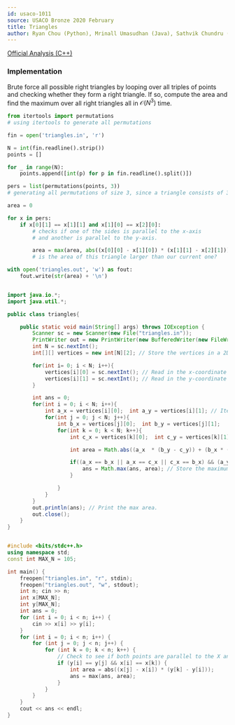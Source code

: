 ```yaml
---
id: usaco-1011
source: USACO Bronze 2020 February
title: Triangles
author: Ryan Chou (Python), Mrinall Umasudhan (Java), Sathvik Chundru (CPP)
---
```


[Official Analysis (C++)](http://www.usaco.org/current/data/sol_triangles_bronze_feb20.html)

### Implementation

Brute force all possible right triangles by looping over all triples of points
and checking whether they form a right triangle. If so, compute the area and
find the maximum over all right triangles all in $\mathcal{O}(N^3)$ time.

<LanguageSection>
 
<PySection>

```python
from itertools import permutations
# using itertools to generate all permutations

fin = open('triangles.in', 'r')

N = int(fin.readline().strip())
points = []

for _ in range(N):
	points.append([int(p) for p in fin.readline().split()])

pers = list(permutations(points, 3))
# generating all permutations of size 3, since a triangle consists of 3 points.

area = 0

for x in pers:
	if x[0][1] == x[1][1] and x[1][0] == x[2][0]:
		# checks if one of the sides is parallel to the x-axis
		# and another is parallel to the y-axis.

		area = max(area, abs((x[0][0] - x[1][0]) * (x[1][1] - x[2][1])))
		# is the area of this triangle larger than our current one?

with open('triangles.out', 'w') as fout:
	fout.write(str(area) + '\n')
```

</PySection>

<JavaSection>

```java

import java.io.*;
import java.util.*;

public class triangles{

	public static void main(String[] args) throws IOException {
		Scanner sc = new Scanner(new File("triangles.in"));
		PrintWriter out = new PrintWriter(new BufferedWriter(new FileWriter("triangles.out")));
		int N = sc.nextInt();
		int[][] vertices = new int[N][2]; // Store the vertices in a 2D array

		for(int i= 0; i < N; i++){
			vertices[i][0] = sc.nextInt(); // Read in the x-coordinate
			vertices[i][1] = sc.nextInt(); // Read in the y-coordinate
		}

		int ans = 0;
		for(int i = 0; i < N; i++){
			int a_x = vertices[i][0];  int a_y = vertices[i][1]; // Iterate for the first vertices of the triangle.
			for(int j = 0; j < N; j++){
				int b_x = vertices[j][0];  int b_y = vertices[j][1];
				for(int k = 0; k < N; k++){
					int c_x = vertices[k][0];  int c_y = vertices[k][1];

					int area = Math.abs((a_x  * (b_y - c_y)) + (b_x * (c_y - a_y)) + (c_x * (a_y - b_y ))); // Calculate the area of the three triangles

					if((a_x == b_x || a_x == c_x || c_x == b_x) && (a_y == b_y || a_y == c_y || c_y == b_y)) { // Check if the triangle has any sides parallel to the X-axis and the Y-axis.
						ans = Math.max(ans, area); // Store the maximum area.
					}

				}
			}
		}
		out.println(ans); // Print the max area.
		out.close();
	}
}


```

</JavaSection>

<CPPSection>

```CPP

#include <bits/stdc++.h>
using namespace std;
const int MAX_N = 105;

int main() {
	freopen("triangles.in", "r", stdin);
	freopen("triangles.out", "w", stdout);
	int n; cin >> n;
	int x[MAX_N];
	int y[MAX_N];
	int ans = 0;
	for (int i = 0; i < n; i++) {
		cin >> x[i] >> y[i];
	}
	for (int i = 0; i < n; i++) {
		for (int j = 0; j < n; j++) {
			for (int k = 0; k < n; k++) {
				// Check to see if both points are parallel to the X and Y axis
				if (y[i] == y[j] && x[i] == x[k]) {
					int area = abs((x[j] - x[i]) * (y[k] - y[i]));
					ans = max(ans, area);
				}
			}
		}
	}
	cout << ans << endl;
}
	
```

</CPPSection>

</LanguageSection>
